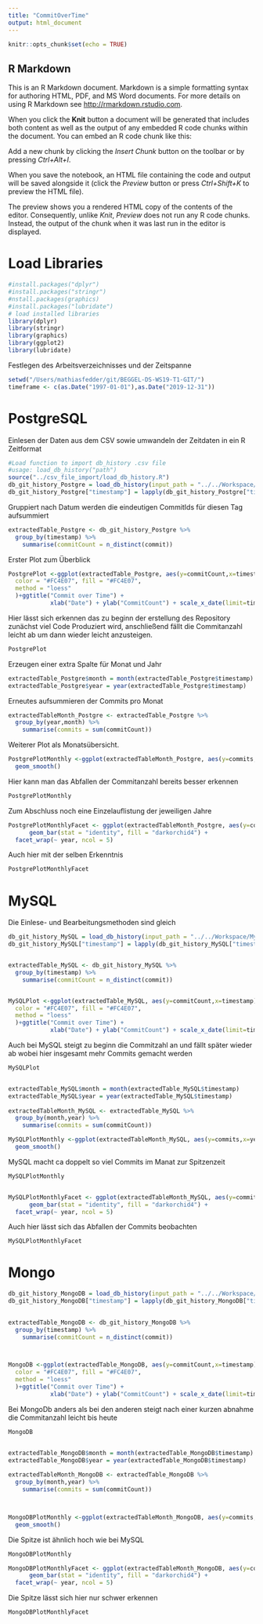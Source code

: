 ```yaml
---
title: "CommitOverTime"
output: html_document
---
```


```r
knitr::opts_chunk$set(echo = TRUE)
```

## R Markdown

This is an R Markdown document. Markdown is a simple formatting syntax for authoring HTML, PDF, and MS Word documents. For more details on using R Markdown see <http://rmarkdown.rstudio.com>.

When you click the **Knit** button a document will be generated that includes both content as well as the output of any embedded R code chunks within the document. You can embed an R code chunk like this:

Add a new chunk by clicking the *Insert Chunk* button on the toolbar or by pressing *Ctrl+Alt+I*.

When you save the notebook, an HTML file containing the code and output will be saved alongside it (click the *Preview* button or press *Ctrl+Shift+K* to preview the HTML file).

The preview shows you a rendered HTML copy of the contents of the editor. Consequently, unlike *Knit*, *Preview* does not run any R code chunks. Instead, the output of the chunk when it was last run in the editor is displayed.

# Load Libraries
```r
#install.packages("dplyr")
#install.packages("stringr")
#nstall.packages(graphics)
#install.packages("lubridate")
# load installed libraries 
library(dplyr)
library(stringr)
library(graphics)
library(ggplot2)
library(lubridate)

```
Festlegen des Arbeitsverzeichnisses und der Zeitspanne
```r

setwd("/Users/mathiasfedder/git/BEGGEL-DS-WS19-T1-GIT/")
timeframe <- c(as.Date("1997-01-01"),as.Date("2019-12-31"))

```

# PostgreSQL 
Einlesen der Daten aus dem CSV sowie umwandeln der Zeitdaten in ein R Zeitformat
```r
#Load function to import db_history .csv file
#usage: load_db_history("path")
source("../csv_file_import/load_db_history.R")
db_git_history_Postgre = load_db_history(input_path = "../../Workspace/PostgreSQL.csv")
db_git_history_Postgre["timestamp"] = lapply(db_git_history_Postgre["timestamp"],function(x) as.Date(x, format='%Y-%m-%d') )

```

Gruppiert nach Datum werden die eindeutigen CommitIds für diesen Tag aufsummiert
```r

extractedTable_Postgre <- db_git_history_Postgre %>%
  group_by(timestamp) %>%
	summarise(commitCount = n_distinct(commit))

```

Erster Plot zum Überblick
```r

PostgrePlot <-ggplot(extractedTable_Postgre, aes(y=commitCount,x=timestamp)) + geom_line(color = "green") +stat_smooth(
  color = "#FC4E07", fill = "#FC4E07",
  method = "loess"
  )+ggtitle("Commit over Time") +
            xlab("Date") + ylab("CommitCount") + scale_x_date(limit=timeframe) 

```

Hier lässt sich erkennen das zu beginn der erstellung des Repository zunächst viel Code Produziert wird, anschließend fällt die Commitanzahl leicht ab um dann wieder leicht anzusteigen. 
```r

PostgrePlot

```

Erzeugen einer extra Spalte für Monat und Jahr
```r


extractedTable_Postgre$month = month(extractedTable_Postgre$timestamp)
extractedTable_Postgre$year = year(extractedTable_Postgre$timestamp)

```

Erneutes aufsummieren der Commits pro Monat
```r

extractedTableMonth_Postgre <- extractedTable_Postgre %>%
  group_by(year,month) %>%
	summarise(commits = sum(commitCount))

```

Weiterer Plot als Monatsübersicht. 
```r

PostgrePlotMonthly <-ggplot(extractedTableMonth_Postgre, aes(y=commits,x=year,month)) +
  geom_smooth()

```
Hier kann man das Abfallen der Commitanzahl bereits besser erkennen
```r

PostgrePlotMonthly

```
Zum Abschluss noch eine Einzelauflistung der jeweiligen Jahre
```r

PostgrePlotMonthlyFacet <- ggplot(extractedTableMonth_Postgre, aes(y=commits,x=month)) +
      geom_bar(stat = "identity", fill = "darkorchid4") +
  facet_wrap(~ year, ncol = 5)

```
Auch hier mit der selben Erkenntnis
```r

PostgrePlotMonthlyFacet

```
# MySQL 
Die Einlese- und Bearbeitungsmethoden sind gleich 
```r

db_git_history_MySQL = load_db_history(input_path = "../../Workspace/MySQL.csv")
db_git_history_MySQL["timestamp"] = lapply(db_git_history_MySQL["timestamp"], function(x) as.Date(x, format='%Y-%m-%d'))


extractedTable_MySQL <- db_git_history_MySQL %>%
  group_by(timestamp) %>%
	summarise(commitCount = n_distinct(commit))


MySQLPlot <-ggplot(extractedTable_MySQL, aes(y=commitCount,x=timestamp)) + geom_line(color = "green") +stat_smooth(
  color = "#FC4E07", fill = "#FC4E07",
  method = "loess"
  )+ggtitle("Commit over Time") +
            xlab("Date") + ylab("CommitCount") + scale_x_date(limit=timeframe) 

```
Auch bei MySQL steigt zu beginn die Commitzahl an und fällt später wieder ab wobei hier insgesamt mehr Commits gemacht werden
```r

MySQLPlot


extractedTable_MySQL$month = month(extractedTable_MySQL$timestamp)
extractedTable_MySQL$year = year(extractedTable_MySQL$timestamp)
  
extractedTableMonth_MySQL <- extractedTable_MySQL %>%
  group_by(month,year) %>%
	summarise(commits = sum(commitCount))

MySQLPlotMonthly <-ggplot(extractedTableMonth_MySQL, aes(y=commits,x=year,month)) +
  geom_smooth()

```
MySQL macht ca doppelt so viel Commits im Manat zur Spitzenzeit
```r

MySQLPlotMonthly


MySQLPlotMonthlyFacet <- ggplot(extractedTableMonth_MySQL, aes(y=commits,x=month)) +
      geom_bar(stat = "identity", fill = "darkorchid4") +
  facet_wrap(~ year, ncol = 5)

```
Auch hier lässt sich das Abfallen der Commits beobachten
```r

MySQLPlotMonthlyFacet

```

# Mongo 
```r
db_git_history_MongoDB = load_db_history(input_path = "../../Workspace/MongoDB.csv")
db_git_history_MongoDB["timestamp"] = lapply(db_git_history_MongoDB["timestamp"], function(x) as.Date(x, format='%Y-%m-%d'))

 
extractedTable_MongoDB <- db_git_history_MongoDB %>%
  group_by(timestamp) %>%
	summarise(commitCount = n_distinct(commit))



MongoDB <-ggplot(extractedTable_MongoDB, aes(y=commitCount,x=timestamp)) + geom_line(color = "green") +stat_smooth(
  color = "#FC4E07", fill = "#FC4E07",
  method = "loess"
  )+ggtitle("Commit over Time") +
            xlab("Date") + ylab("CommitCount") + scale_x_date(limit=timeframe) 

```
Bei MongoDb anders als bei den anderen steigt nach einer kurzen abnahme die Commitanzahl leicht bis heute
```r

MongoDB


extractedTable_MongoDB$month = month(extractedTable_MongoDB$timestamp)
extractedTable_MongoDB$year = year(extractedTable_MongoDB$timestamp)
  
extractedTableMonth_MongoDB <- extractedTable_MongoDB %>%
  group_by(month,year) %>%
	summarise(commits = sum(commitCount))



MongoDBPlotMonthly <-ggplot(extractedTableMonth_MongoDB, aes(y=commits,x=year,month)) +
  geom_smooth()

```
Die Spitze ist ähnlich hoch wie bei MySQL
```r

MongoDBPlotMonthly

MongoDBPlotMonthlyFacet <- ggplot(extractedTableMonth_MongoDB, aes(y=commits,x=month)) +
      geom_bar(stat = "identity", fill = "darkorchid4") +
  facet_wrap(~ year, ncol = 5)

```
Die Spitze lässt sich hier nur schwer erkennen
```r

MongoDBPlotMonthlyFacet

```

